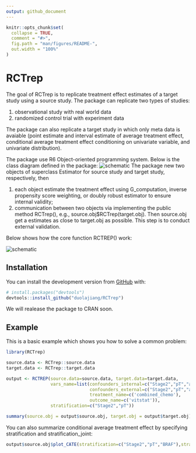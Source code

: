 ```yaml
---
output: github_document
---
```


<!-- README.md is generated from README.Rmd. Please edit that file -->

```r
knitr::opts_chunk$set(
  collapse = TRUE,
  comment = "#>",
  fig.path = "man/figures/README-",
  out.width = "100%"
)
```
# RCTrep

<!-- badges: start -->
The goal of RCTrep is to replicate treatment effect estimates of a target study using a source study. The package can replicate two types of studies: 

1. observational study with real world data 
2. randomized control trial with experiment data

The package can also replicate a target study in which only meta data is avaiable (point estimate and interval estimate of average treatment effect, conditional average treatment effect conditioning on univariate variable, and univariate distribution). 

The package use R6 Object-oriented programming system. Below is the class diagram defined in the package: 
![schematic](man/figures/README-UML.png)
The package new two objects of superclass Estimator for source study and target study, respectively, then 

1. each object estimate the treatment effect using G_computation, inverse propensity score weighting, or doubly robust estimator to ensure internal validity; 
2. communication between two objects via implementing the public method RCTrep(), e.g., source.obj$RCTrep(target.obj). Then source.obj get a estimates as close to target.obj as possible. This step is to conduct external validation. 

Below shows how the core function RCTREP() work:

![schematic](man/figures/README-function_call.png)
<!-- badges: end -->

## Installation

<!-- You can install the released version of RCTrep from [CRAN](https://CRAN.R-project.org) with: -->

<!-- ``` r -->
<!-- install.packages("RCTrep") -->
<!-- ``` -->

You can install the development version from [GitHub](https://github.com/) with:

``` r
# install.packages("devtools")
devtools::install_github("duolajiang/RCTrep")
```

We will realease the package to CRAN soon. 

## Example

This is a basic example which shows you how to solve a common problem:

```r
library(RCTrep)

source.data <- RCTrep::source.data
target.data <- RCTrep::target.data

output <- RCTREP(source.data=source.data, target.data=target.data,
                 vars_name=list(confounders_internal=c("Stage2","pT","age","BRAF"),
                                confounders_external=c("Stage2","pT","age","BRAF"),
                                treatment_name=c('combined_chemo'),
                                outcome_name=c('vitstat')),
                 stratification=c("Stage2","pT"))

summary(source.obj = output$source.obj, target.obj = output$target.obj)
```

You can also summarize conditional average treatment effect by specifying stratification and stratification_joint: 

```r
output$source.obj$plot_CATE(stratification=c("Stage2","pT","BRAF"),stratification_joint = TRUE)
```

